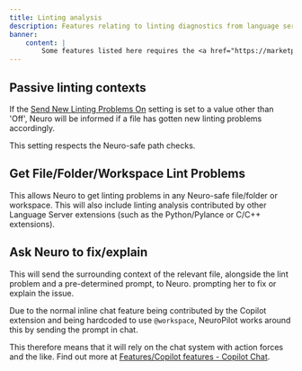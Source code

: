 ```yaml
---
title: Linting analysis
description: Features relating to linting diagnostics from language server extensions.
banner:
    content: |
        Some features listed here requires the <a href="https://marketplace.visualstudio.com/items?itemName=GitHub.copilot-chat">GitHub Copilot Chat</a> extension to be installed.
---
```



<CenterIcon Icon={NeuroPilotLint} credits="NeuroPilot lint logo by KTrain5369" />

## Passive linting contexts

If the [Send New Linting Problems On](/neuropilot/reference/settings#send-new-linting-problems-on) setting is set to a value other than 'Off', Neuro will be informed if a file has gotten new linting problems accordingly.

This setting respects the Neuro-safe path checks.

## Get File/Folder/Workspace Lint Problems

This allows Neuro to get linting problems in any Neuro-safe file/folder or workspace.
This will also include linting analysis contributed by other Language Server extensions (such as the Python/Pylance or C/C++ extensions).

## Ask Neuro to fix/explain

This will send the surrounding context of the relevant file, alongside the lint problem and a pre-determined prompt, to Neuro. prompting her to fix or explain the issue.

<Aside>

Due to the normal inline chat feature being contributed by the Copilot extension and being hardcoded to use `@workspace`, NeuroPilot works around this by sending the prompt in chat.

This therefore means that it will rely on the chat system with action forces and the like.
Find out more at [Features/Copilot features - Copilot Chat](/neuropilot/reference/features/copilot-features#copilot-chat).

</Aside>